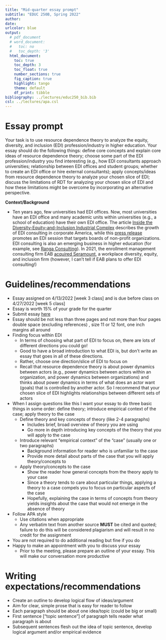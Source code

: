 ```yaml
---
title: "Mid-quarter essay prompt"
subtitle: "EDUC 250B, Spring 2022"
author: 
date: 
urlcolor: blue
output: 
  # pdf_document
  # word_document:
  #   toc: no
  #   toc_depth: '3'
  html_document:
    toc: true
    toc_depth: 3
    toc_float: true
    number_sections: true
    fig_caption: true
    highlight: tango
    theme: default
    df_print: tibble
bibliography: ../lectures/educ250_bib.bib
csl: ../lectures/apa.csl
---
```


# Essay prompt

Your task is to use resource dependence theory to analyze the equity, diversity, and inclusion (EDI) profession/industry in higher education. Your essay should do the following things: define core concepts and explain core ideas of resource dependence theory; choose some part of the EDI profession/industry you find interesting (e.g., how EDI consultants approach universities; relationship between EDI offices and student groups; whether to create an EDI office or hire external consultants); apply concepts/ideas from resource dependence theory to analyze your chosen slice of EDI; discuss the limitations of RDT for analyzing your chosen slice of EDI and how these limitations might be overcome by incorporating an alternative perspective.


__Context/Background__

- Ten years ago, few universities had EDI offices. Now, most universities have an EDI office and many academic units within universities (e.g., a school of education) have their own EDI office. The article [Inside the Diversity-Equity-and-Inclusion Industrial Complex](https://www.thecut.com/article/diversity-equity-inclusion-industrial-companies.html) describes the growth of EDI consulting in corporate America, while this [press release](https://www.einnews.com/pr_news/566273586/dei-strategist-hr-consultant-arquella-hargrove-to-speak-on-leveraging-diversity-equity-inclusion-rice-university) promotes an EDI session that targets boards of non-profit organizations. EDI consulting is also an emerging business in higher education (for example, see [Ranga Consulting](https://rengaconsulting.com/our-services/dei-for-higher-education/)). In 2021, the enrollment management consulting firm EAB [acquired Seramount](https://eab.com/insights/press-release/workplace/searmount-aquisition/), a workplace diversity, equity, and inclusion firm (however, I can't tell if EAB plans to offer EDI consulting!)

# Guidelines/recommendations

- Essay assigned on 4/13/2022 [week 3 class] and is due before class on 4/27/2022 [week 5 class]
- Essay is worth 15% of your grade for the quarter
- Submit essay [here](https://ucla.app.box.com/f/df7c90827f894459bc19500d477a49a3)
- Essay should be not less than three pages and not more than four pages double space (excluding references) , size 11 or 12 font, one inch margins all around
- Finding focus within EDI
  - In terms of choosing what part of EDI to focus on, there are lots of different directions you could go! 
  - Good to have a broad introduction to what EDI is, but don't write an essay that goes in all of these directions. 
  - Rather, choose one direction/slice of EDI to focus on
  - Recall that resource dependence theory is about power dynamics between actors (e.g., power dynamics between actors within an organization, and power dynamics between organizations) and thinks about power dynamics in terms of what does an actor want (goals) that is controlled by another actor. So I recommend that your chosen slice of EDI highlights relationships between different sets of actors
- When I assign questions like this I want your essay to do three basic things in some order: define theory; introduce empirical context of the case; apply theory to the case
  - Define theory and key concepts of theory (like 2-4 paragraphs)
    - Includes brief, broad overview of theory you are using
    - Go more in depth introducing key concepts of the theory that you will apply to the case
  - Introduce relevant "empirical context" of the "case" (usually one or two paragraphs)
    - Background information for reader who is unfamiliar to the case
    - Provide more detail about parts of the case that you will apply theory/concepts to
  - Apply theory/concepts to the case
    - Show the reader how general concepts from the theory apply to your case
    - Since a theory tends to care about particular things, applying a theory to a case compels you to focus on particular aspects of the case
    - Hopefully, explaining the case in terms of concepts from theory  yields insights about the case that would not emerge in the absence of theory
- Follow APA style
  - Use citations when appropriate
  -	Any verbatim text from another source __MUST__ be cited and quoted; failure to do this will be considered plagiarism and will result in no credit for the assignment
- You are not required to do additional reading but fine if you do  
- Happy to make an appointment with you to discuss your essay
  - Prior to the meeting, please prepare an outline of your essay. This will make our conversation more productive

# Writing expectations/recommendations

- Create an outline to develop logical flow of ideas/argument
- Aim for clear, simple prose that is easy for reader to follow
- Each paragraph should be about one idea/topic (could be big or small)
- First sentence ["topic sentence"] of paragraph tells reader what paragraph is
about
- Subsequent sentences flesh out the idea of topic sentence, develop logical
argument and/or empirical evidence

